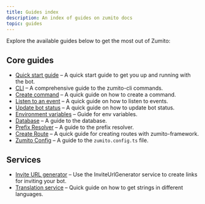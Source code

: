 ```yaml
---
title: Guides index
description: An index of guides on zumito docs
topic: guides
---
```


Explore the available guides below to get the most out of Zumito:

## Core guides

- [Quick start guide](/guides/start) – A quick start guide to get you up and running with the bot.
- [CLI](/guides/cli) – A comprehensive guide to the zumito-cli commands.
- [Create command](/guides/command) – A quick guide on how to create a command.
- [Listen to an event](/guides/event) – A quick guide on how to listen to events.
- [Update bot status](/guides/bot-status) – A quick guide on how to update bot status.
- [Environment variables](/guides/env) – Guide for env variables.
- [Database](/guides/database) – A guide to the database.
- [Prefix Resolver](/guides/prefix-resolver) – A guide to the prefix resolver.
- [Create Route](/guides/route) – A quick guide for creating routes with zumito-framework.
- [Zumito Config](/guides/zumito-config) – A guide to the `zumito.config.ts` file.

## Services

- [Invite URL generator](/guides/services/invite-url-generator) – Use the InviteUrlGenerator service to create links for inviting your bot.
- [Translation service](/guides/services/translator) – Quick guide on how to get strings in different languages.

